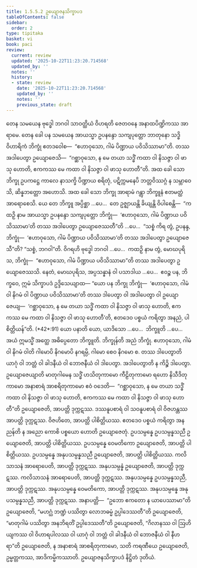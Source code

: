 ```yaml
---
title: 1.5.5.2 ဥယျောဇနသိက္ခာပဒ
tableOfContents: false
sidebar:
  order: 2
type: tipitaka
basket: vi
book: paci
review:
  current: review
  updated: '2025-10-22T11:23:20.714568'
  updated_by: ''
  notes: ''
  history:
  - state: review
    date: '2025-10-22T11:23:20.714568'
    updated_by: ''
    notes: ''
    previous_state: draft
---
```



<ReviewStatus review={frontmatter.review} showDetails={true} />

<HypothesisAnnotation frontmatter={frontmatter} />

<DynamicBreadcrumb />

<Division number="274" book="paci" e="ch" v="2" p="124">

<Paragraph number="880" book="paci">
တေန သမယေန ဗုဒ္ဓေါ ဘဂဝါ သာဝတ္ထိယံ ဝိဟရတိ ဇေတဝနေ အနာထပိဏ္ဍိကဿ အာရာမေ. တေန ခေါ ပန သမယေန အာယသ္မာ ဥပနန္ဒော သကျပုတ္တော ဘာတုနော သဒ္ဓိဝိဟာရိကံ ဘိက္ခုံ ဧတဒဝေါစ—  “ဧဟာဝုသော, ဂါမံ ပိဏ္ဍာယ ပဝိသိဿာမာ”တိ. တဿ အဒါပေတွာ ဥယျောဇေသိ—  “ဂစ္ဆာဝုသော, န မေ တယာ သဒ္ဓိံ ကထာ ဝါ နိသဇ္ဇာ ဝါ ဖာသု ဟောတိ, ဧကကဿ မေ ကထာ ဝါ နိသဇ္ဇာ ဝါ ဖာသု ဟောတီ”တိ. အထ ခေါ သော ဘိက္ခု ဥပကဋ္ဌေ ကာလေ နာသက္ခိ ပိဏ္ဍာယ စရိတုံ, ပဋိက္ကမနေပိ ဘတ္တဝိဿဂ္ဂံ န သမ္ဘာဝေသိ, ဆိန္နဘတ္တော အဟောသိ.
</Paragraph>

<Paragraph number="881" book="paci">
အထ ခေါ သော ဘိက္ခု အာရာမံ ဂန္တွာ ဘိက္ခူနံ ဧတမတ္ထံ အာရောစေသိ. ယေ တေ ဘိက္ခူ အပ္ပိစ္ဆာ …ပေ…  တေ ဥဇ္ဈာယန္တိ ခိယျန္တိ ဝိပါစေန္တိ—  “ကထဉှိ နာမ အာယသ္မာ ဥပနန္ဒော သကျပုတ္တော ဘိက္ခုံ—  ‘ဧဟာဝုသော, ဂါမံ ပိဏ္ဍာယ ပဝိသိဿာမာ’တိ တဿ အဒါပေတွာ ဥယျောဇေဿတီ”တိ …ပေ…  “သစ္စံ ကိရ တွံ, ဥပနန္ဒ, ဘိက္ခုံ—  ‘ဧဟာဝုသော, ဂါမံ ပိဏ္ဍာယ ပဝိသိဿာမာ’တိ တဿ အဒါပေတွာ ဥယျောဇေသီ”တိ? “သစ္စံ, ဘဂဝါ”တိ. ဝိဂရဟိ ဗုဒ္ဓေါ ဘဂဝါ …ပေ…  ကထဉှိ နာမ တွံ, မောဃပုရိသ, ဘိက္ခုံ—  “ဧဟာဝုသော, ဂါမံ ပိဏ္ဍာယ ပဝိသိဿာမာ”တိ တဿ အဒါပေတွာ ဥယျောဇေဿသိ. နေတံ, မောဃပုရိသ, အပ္ပသန္နာနံ ဝါ ပသာဒါယ …ပေ…  ဧဝဉ္စ ပန, ဘိက္ခဝေ, ဣမံ သိက္ခာပဒံ ဥဒ္ဒိသေယျာထ—
</Paragraph>

</Division>
<Division number="275" book="paci" e="ch" v="2" p="125">

<Paragraph number="882" book="paci">
<Emphasis>“ယော ပန ဘိက္ခု ဘိက္ခုံ—  ‘ဧဟာဝုသော, ဂါမံ ဝါ နိဂမံ ဝါ ပိဏ္ဍာယ ပဝိသိဿာမာ’တိ တဿ ဒါပေတွာ ဝါ အဒါပေတွာ ဝါ ဥယျောဇေယျ—  ‘ဂစ္ဆာဝုသော, န မေ တယာ သဒ္ဓိံ ကထာ ဝါ နိသဇ္ဇာ ဝါ ဖာသု ဟောတိ, ဧကကဿ မေ ကထာ ဝါ နိသဇ္ဇာ ဝါ ဖာသု ဟောတီ’တိ, ဧတဒေဝ ပစ္စယံ ကရိတွာ အနညံ, ပါစိတ္တိယန်”</Emphasis>တိ. (*42*:<Emphasis>91</Emphasis>)
</Paragraph>

</Division>
<Division number="276" book="paci" e="ch" v="2" p="125">

<Paragraph number="883" book="paci">
<Emphasis>ယော ပနာ</Emphasis>တိ ယော, ယာဒိသော …ပေ…  <Emphasis>ဘိက္ခူ</Emphasis>တိ …ပေ…  အယံ ဣမသ္မိံ အတ္ထေ အဓိပ္ပေတော ဘိက္ခူတိ.
</Paragraph>

<Paragraph number="884" book="paci">
<Emphasis>ဘိက္ခုန်</Emphasis>တိ အညံ ဘိက္ခုံ.
</Paragraph>

<Paragraph number="885" book="paci">
<Emphasis>ဧဟာဝုသော, ဂါမံ ဝါ နိဂမံ ဝါ</Emphasis>တိ ဂါမောပိ နိဂမောပိ နဂရမ္ပိ, ဂါမော စေဝ နိဂမော စ.
</Paragraph>

<Paragraph number="886" book="paci">
<Emphasis>တဿ ဒါပေတွာ</Emphasis>တိ ယာဂုံ ဝါ ဘတ္တံ ဝါ ခါဒနီယံ ဝါ ဘောဇနီယံ ဝါ ဒါပေတွာ.
</Paragraph>

<Paragraph number="887" book="paci">
<Emphasis>အဒါပေတွာ</Emphasis>တိ န ကိဉ္စိ ဒါပေတွာ.
</Paragraph>

<Paragraph number="888" book="paci">
<Emphasis>ဥယျောဇေယျာ</Emphasis>တိ မာတုဂါမေန သဒ္ဓိံ ဟသိတုကာမော ကီဠိတုကာမော ရဟော နိသီဒိတုကာမော အနာစာရံ အာစရိတုကာမော ဧဝံ ဝဒေတိ—  “ဂစ္ဆာဝုသော, န မေ တယာ သဒ္ဓိံ ကထာ ဝါ နိသဇ္ဇာ ဝါ ဖာသု ဟောတိ, ဧကကဿ မေ ကထာ ဝါ နိသဇ္ဇာ ဝါ ဖာသု ဟောတီ”တိ ဥယျောဇေတိ, အာပတ္တိ ဒုက္ကဋဿ. ဒဿနူပစာရံ ဝါ သဝနူပစာရံ ဝါ ဝိဇဟန္တဿ အာပတ္တိ ဒုက္ကဋဿ. ဝိဇဟိတေ, အာပတ္တိ ပါစိတ္တိယဿ.
</Paragraph>

<Paragraph number="889" book="paci">
<Emphasis>ဧတဒေဝ ပစ္စယံ ကရိတွာ အနညန်</Emphasis>တိ န အညော ကောစိ ပစ္စယော ဟောတိ ဥယျောဇေတုံ.
</Paragraph>

</Division>
<Division number="277" book="paci" e="ch" v="2" p="126">

<Paragraph number="890" book="paci">
ဥပသမ္ပန္နေ ဥပသမ္ပန္နသညီ ဥယျောဇေတိ, အာပတ္တိ ပါစိတ္တိယဿ. ဥပသမ္ပန္နေ ဝေမတိကော ဥယျောဇေတိ, အာပတ္တိ ပါစိတ္တိယဿ. ဥပသမ္ပန္နေ အနုပသမ္ပန္နသညီ ဥယျောဇေတိ, အာပတ္တိ ပါစိတ္တိယဿ.
</Paragraph>

<Paragraph number="891" book="paci">
ကလိသာသနံ အာရောပေတိ, အာပတ္တိ ဒုက္ကဋဿ. အနုပသမ္ပန္နံ ဥယျောဇေတိ, အာပတ္တိ ဒုက္ကဋဿ. ကလိသာသနံ အာရောပေတိ, အာပတ္တိ ဒုက္ကဋဿ. အနုပသမ္ပန္နေ ဥပသမ္ပန္နသညီ, အာပတ္တိ ဒုက္ကဋဿ. အနုပသမ္ပန္နေ ဝေမတိကော, အာပတ္တိ ဒုက္ကဋဿ. အနုပသမ္ပန္နေ အနုပသမ္ပန္နသညီ, အာပတ္တိ ဒုက္ကဋဿ.
</Paragraph>

</Division>
<Division number="278" book="paci" e="ch" v="2" p="126">

<Paragraph number="892" book="paci">
အနာပတ္တိ—  “ဥဘော ဧကတော န ယာပေဿာမာ”တိ ဥယျောဇေတိ, “မဟဂ္ဃံ ဘဏ္ဍံ ပဿိတွာ လောဘဓမ္မံ ဥပ္ပါဒေဿတီ”တိ ဥယျောဇေတိ, “မာတုဂါမံ ပဿိတွာ အနဘိရတိံ ဥပ္ပါဒေဿတီ”တိ ဥယျောဇေတိ, “ဂိလာနဿ ဝါ ဩဟိယျကဿ ဝါ ဝိဟာရပါလဿ ဝါ ယာဂုံ ဝါ ဘတ္တံ ဝါ ခါဒနီယံ ဝါ ဘောဇနီယံ ဝါ နီဟရာ”တိ ဥယျောဇေတိ, န အနာစာရံ အာစရိတုကာမော, သတိ ကရဏီယေ ဥယျောဇေတိ, ဥမ္မတ္တကဿ, အာဒိကမ္မိကဿာတိ.

</Paragraph>
</Division>

<Paragraph number="893" type="center" book="paci">
ဥယျောဇနသိက္ခာပဒံ နိဋ္ဌိတံ ဒုတိယံ.
</Paragraph>